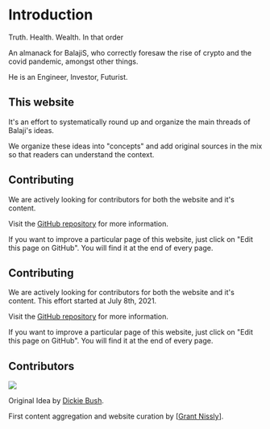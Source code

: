 # Introduction

Truth. Health. Wealth. In that order

An almanack for BalajiS, who correctly foresaw the rise of crypto and the covid pandemic, amongst other things.

He is an Engineer, Investor, Futurist.

## This website

It's an effort to systematically round up and organize the main threads of Balaji's ideas. 

We organize these ideas into "concepts" and add original sources in the mix so that readers can understand the context. 
<br />

## Contributing

We are actively looking for contributors for both the website and it's content. 

Visit the [GitHub repository](https://github.com/OdysLam/balajis-almanack) for more information.

If you want to improve a particular page of this website, just click on "Edit this page on GitHub". You will find it at the end of every page. 

## Contributing

We are actively looking for contributors for both the website and it's content. This effort started at July 8th, 2021.

Visit the [GitHub repository](https://github.com/OdysLam/balajis-almanack) for more information.

If you want to improve a particular page of this website, just click on "Edit this page on GitHub". You will find it at the end of every page. 

## Contributors

<a href="https://github.com/odyslam/balajis-almanack/graphs/contributors">
  <img src="https://contrib.rocks/image?repo=odyslam/balajis-almanack" />
</a>


Original Idea by [Dickie Bush](https://twitter.com/dickiebush/status/1412912753052844035). 

First content aggregation and website curation by [[Grant Nissly](https://twitter.com/grant_nissly/status/1409916606214455307)].
